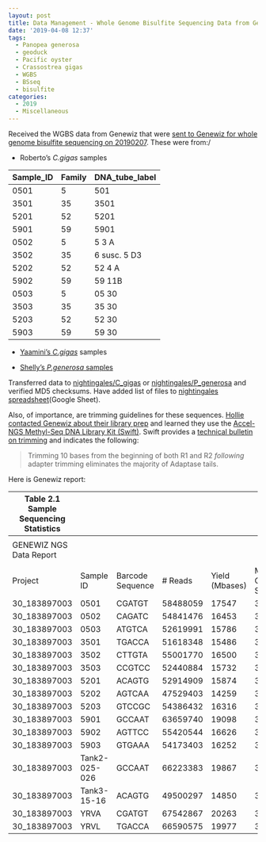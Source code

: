 ```yaml
---
layout: post
title: Data Management - Whole Genome Bisulfite Sequencing Data from Genewiz Received
date: '2019-04-08 12:37'
tags:
  - Panopea generosa
  - geoduck
  - Pacific oyster
  - Crassostrea gigas
  - WGBS
  - BSseq
  - bisulfite
categories:
  - 2019
  - Miscellaneous
---
```


Received the WGBS data from Genewiz that were [sent to Genewiz for whole genome bisulfite sequencing on 20190207](https://robertslab.github.io/sams-notebook/posts/2019/2019-02-07-Samples-Submitted---Robertos-C.gigas-DNA-for-Whole-Genome-Bisulfite-Sequencing-Genewiz/). These were from:/

- Roberto's _C.gigas_ samples

| Sample_ID | Family | DNA_tube_label |
|-----------|--------|----------------|
| 0501      | 5      | 501            |
| 3501      | 35     | 3501           |
| 5201      | 52     | 5201           |
| 5901      | 59     | 5901           |
| 0502      | 5      | 5 3 A          |
| 3502      | 35     | 6 susc. 5 D3   |
| 5202      | 52     | 52 4 A         |
| 5902      | 59     | 59 11B         |
| 0503      | 5      | 05 30          |
| 3503      | 35     | 35 30          |
| 5203      | 52     | 52 30          |
| 5903      | 59     | 59 30          |

- [Yaamini's _C.gigas_](https://yaaminiv.github.io/WGBS-Samples/) samples

- [Shelly's _P.generosa_ samples](https://shellytrigg.github.io/38th-post/)

Transferred data to [nightingales/C_gigas](http://owl.fish.washington.edu/nightingales/C_gigas/) or [nightingales/P_generosa](http://owl.fish.washington.edu/nightingales/P_generosa/) and verified MD5 checksums. Have added list of files to [nightingales spreadsheet](https://docs.google.com/spreadsheets/d/1_XqIOPVHSBVGscnjzDSWUeRL7HUHXfaHxVzec-I-8Xk/edit#gid=0)(Google Sheet).

Also, of importance, are trimming guidelines for these sequences. [Hollie contacted Genewiz about their library prep](https://genefish.slack.com/archives/CD9M5LSFK/p1552084666004400) and learned they use the [Accel-NGS Methyl-Seq DNA Library Kit (Swift)](https://swiftbiosci.com/products/accel-ngs-methyl-seq-dna-library-kit/accel-ngs-methyl-seq-dna-library-kit/). Swift provides a [technical bulletin on trimming](https://swiftbiosci.com/wp-content/uploads/2016/09/16-0853-Tail-Trim-TN.pdf) and indicates the following:

> Trimming 10 bases from the beginning of both R1 and R2 _following_ adapter trimming eliminates the majority of Adaptase tails.


Here is Genewiz report:

| Table 2.1 Sample Sequencing Statistics |               |                  |          |                |                    |               |
|----------------------------------------|---------------|------------------|----------|----------------|--------------------|---------------|
|                                        |               |                  |          |                |                    |               |
| GENEWIZ NGS Data Report                |               |                  |          |                |                    |               |
|                                        |               |                  |          |                |                    |               |
| Project                                | Sample ID     | Barcode Sequence | # Reads  | Yield (Mbases) | Mean Quality Score | % Bases >= 30 |
| 30_183897003                           | 0501          | CGATGT           | 58488059 | 17547          | 35.42              | 81.73         |
| 30_183897003                           | 0502          | CAGATC           | 54841476 | 16453          | 35.43              | 81.79         |
| 30_183897003                           | 0503          | ATGTCA           | 52619991 | 15786          | 35.28              | 81.2          |
| 30_183897003                           | 3501          | TGACCA           | 51618348 | 15486          | 35.58              | 82.35         |
| 30_183897003                           | 3502          | CTTGTA           | 55001770 | 16500          | 35.54              | 82.17         |
| 30_183897003                           | 3503          | CCGTCC           | 52440884 | 15732          | 34.94              | 80.05         |
| 30_183897003                           | 5201          | ACAGTG           | 52914909 | 15874          | 35.69              | 82.72         |
| 30_183897003                           | 5202          | AGTCAA           | 47529403 | 14259          | 35.48              | 81.98         |
| 30_183897003                           | 5203          | GTCCGC           | 54386432 | 16316          | 35.08              | 80.52         |
| 30_183897003                           | 5901          | GCCAAT           | 63659740 | 19098          | 35.42              | 81.74         |
| 30_183897003                           | 5902          | AGTTCC           | 55420544 | 16626          | 35.43              | 81.8          |
| 30_183897003                           | 5903          | GTGAAA           | 54173403 | 16252          | 37.06              | 88.07         |
| 30_183897003                           | Tank2-025-026 | GCCAAT           | 66223383 | 19867          | 37.04              | 87.98         |
| 30_183897003                           | Tank3-15-16   | ACAGTG           | 49500297 | 14850          | 36.96              | 87.73         |
| 30_183897003                           | YRVA          | CGATGT           | 67542867 | 20263          | 37.1               | 88.14         |
| 30_183897003                           | YRVL          | TGACCA           | 66590575 | 19977          | 37.05              | 87.99         |
